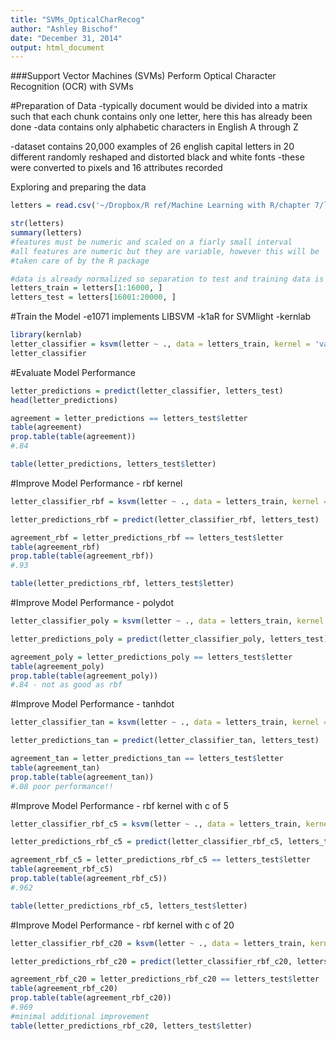 ```yaml
---
title: "SVMs_OpticalCharRecog"
author: "Ashley Bischof"
date: "December 31, 2014"
output: html_document
---
```


###Support Vector Machines (SVMs)
Perform Optical Character Recognition (OCR) with SVMs

#Preparation of Data
-typically document would be divided into a matrix such that each chunk contains only one letter, here this has already been done
-data contains only alphabetic characters in English A through Z
 
-dataset contains 20,000 examples of 26 english capital letters in 20 different randomly reshaped and distorted black and white fonts
-these were converted to pixels and 16 attributes recorded

Exploring and preparing the data
```r
letters = read.csv('~/Dropbox/R ref/Machine Learning with R/chapter 7/letterdata.csv')

str(letters)
summary(letters)
#features must be numeric and scaled on a fiarly small interval
#all features are numeric but they are variable, however this will be
#taken care of by the R package

#data is already normalized so separation to test and training data is easy
letters_train = letters[1:16000, ]
letters_test = letters[16001:20000, ]
```

#Train the Model
-e1071 implements LIBSVM
-k1aR for SVMlight
-kernlab
```r
library(kernlab)
letter_classifier = ksvm(letter ~ ., data = letters_train, kernel = 'vanilladot')
letter_classifier
```

#Evaluate Model Performance
```r
letter_predictions = predict(letter_classifier, letters_test)
head(letter_predictions)

agreement = letter_predictions == letters_test$letter
table(agreement)
prop.table(table(agreement))
#.84

table(letter_predictions, letters_test$letter)
```

#Improve Model Performance - rbf kernel
```r
letter_classifier_rbf = ksvm(letter ~ ., data = letters_train, kernel = 'rbfdot')

letter_predictions_rbf = predict(letter_classifier_rbf, letters_test)

agreement_rbf = letter_predictions_rbf == letters_test$letter
table(agreement_rbf)
prop.table(table(agreement_rbf))
#.93

table(letter_predictions_rbf, letters_test$letter)
```


#Improve Model Performance - polydot
```r
letter_classifier_poly = ksvm(letter ~ ., data = letters_train, kernel = 'polydot')

letter_predictions_poly = predict(letter_classifier_poly, letters_test)

agreement_poly = letter_predictions_poly == letters_test$letter
table(agreement_poly)
prop.table(table(agreement_poly))
#.84 - not as good as rbf
```

#Improve Model Performance - tanhdot
```r
letter_classifier_tan = ksvm(letter ~ ., data = letters_train, kernel = 'tanhdot')

letter_predictions_tan = predict(letter_classifier_tan, letters_test)

agreement_tan = letter_predictions_tan == letters_test$letter
table(agreement_tan)
prop.table(table(agreement_tan))
#.08 poor performance!!
```


#Improve Model Performance - rbf kernel with c of 5
```r
letter_classifier_rbf_c5 = ksvm(letter ~ ., data = letters_train, kernel = 'rbfdot', C = 5)

letter_predictions_rbf_c5 = predict(letter_classifier_rbf_c5, letters_test)

agreement_rbf_c5 = letter_predictions_rbf_c5 == letters_test$letter
table(agreement_rbf_c5)
prop.table(table(agreement_rbf_c5))
#.962

table(letter_predictions_rbf_c5, letters_test$letter)
```


#Improve Model Performance - rbf kernel with c of 20
```r
letter_classifier_rbf_c20 = ksvm(letter ~ ., data = letters_train, kernel = 'rbfdot', C = 20)

letter_predictions_rbf_c20 = predict(letter_classifier_rbf_c20, letters_test)

agreement_rbf_c20 = letter_predictions_rbf_c20 == letters_test$letter
table(agreement_rbf_c20)
prop.table(table(agreement_rbf_c20))
#.969
#minimal additional improvement
table(letter_predictions_rbf_c20, letters_test$letter)
```

